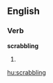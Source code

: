 
==English==

===Verb===
'''scrabbling'''

# {{present participle of|[[scrabble]]}}

[[hu:scrabbling]]